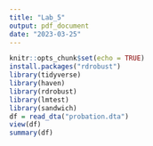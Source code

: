 ```yaml
---
title: "Lab_5"
output: pdf_document
date: "2023-03-25"
---
```


```r
knitr::opts_chunk$set(echo = TRUE)
install.packages("rdrobust")
library(tidyverse)
library(haven)
library(rdrobust)
library(lmtest)
library(sandwich)
df = read_dta("probation.dta")
view(df)
summary(df)
```




